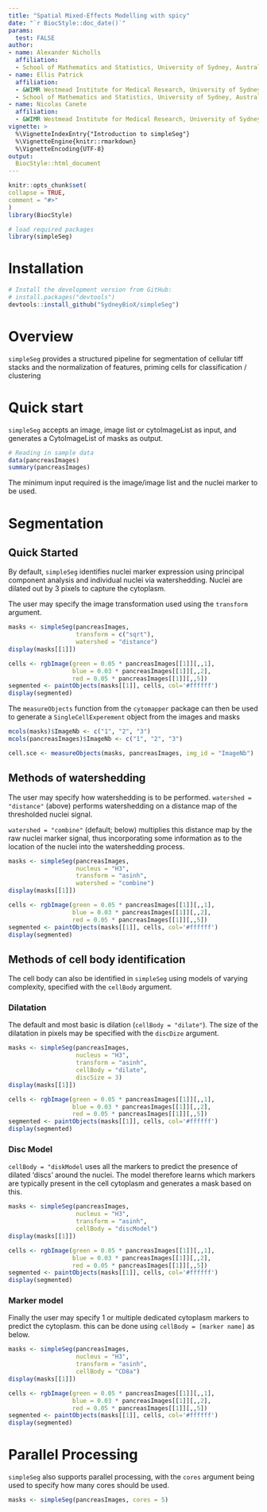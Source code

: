 ```yaml
---
title: "Spatial Mixed-Effects Modelling with spicy"
date: "`r BiocStyle::doc_date()`"
params:
  test: FALSE
author:
- name: Alexander Nicholls
  affiliation:  
  - School of Mathematics and Statistics, University of Sydney, Australia
- name: Ellis Patrick
  affiliation:
  - &WIMR Westmead Institute for Medical Research, University of Sydney, Australia
  - School of Mathematics and Statistics, University of Sydney, Australia
- name: Nicolas Canete
  affiliation:  
  - &WIMR Westmead Institute for Medical Research, University of Sydney, Australia
vignette: >
  %\VignetteIndexEntry{"Introduction to simpleSeg"}
  %\VignetteEngine{knitr::rmarkdown}
  %\VignetteEncoding{UTF-8}
output: 
  BiocStyle::html_document
---
```

  
  ```r
knitr::opts_chunk$set(
  collapse = TRUE,
  comment = "#>"
)
library(BiocStyle)
```


```r
# load required packages
library(simpleSeg)
```

# Installation

```r
# Install the development version from GitHub:
# install.packages("devtools")
devtools::install_github("SydneyBioX/simpleSeg")
```

# Overview
`simpleSeg` provides a structured pipeline for segmentation of cellular tiff stacks and the normalization of features, priming cells for classification / clustering

# Quick start
`simpleSeg` accepts an image, image list or cytoImageList as input, and generates a CytoImageList of masks as output.

```r
# Reading in sample data
data(pancreasImages)
summary(pancreasImages)
```

The minimum input required is the image/image list and the nuclei marker to be used. 

# Segmentation
## Quick Started

By default, `simpleSeg` identifies nuclei marker expression using principal component analysis and individual nuclei via watershedding. Nuclei are dilated out by 3 pixels to capture the cytoplasm.

The user may specify the image transformation used using the `transform` argument.

```r
masks <- simpleSeg(pancreasImages, 
                   transform = c("sqrt"), 
                   watershed = "distance")
display(masks[[1]])

cells <- rgbImage(green = 0.05 * pancreasImages[[1]][,,1], 
                  blue = 0.03 * pancreasImages[[1]][,,2], 
                  red = 0.05 * pancreasImages[[1]][,,5])
segmented <- paintObjects(masks[[1]], cells, col='#ffffff')
display(segmented)
```


The `measureObjects` function from the `cytomapper` package can then be used to generate a `SingleCellExperement` object from the images and masks
```r
mcols(masks)$ImageNb <- c("1", "2", "3")
mcols(pancreasImages)$ImageNb <- c("1", "2", "3")

cell.sce <- measureObjects(masks, pancreasImages, img_id = "ImageNb")
```

## Methods of watershedding
The user may specify how watershedding is to be performed. `watershed = "distance"` (above) performs watershedding on a distance map of the thresholded nuclei signal.

`watershed = "combine"` (default; below) multiplies this distance map by the raw nuclei marker signal, thus incorporating some information as to the location of the nuclei into the watershedding process.
```r
masks <- simpleSeg(pancreasImages, 
                   nucleus = "H3",
                   transform = "asinh", 
                   watershed = "combine")
display(masks[[1]])

cells <- rgbImage(green = 0.05 * pancreasImages[[1]][,,1], 
                  blue = 0.03 * pancreasImages[[1]][,,2], 
                  red = 0.05 * pancreasImages[[1]][,,5])
segmented <- paintObjects(masks[[1]], cells, col='#ffffff')
display(segmented)
```

## Methods of cell body identification
The cell body can also be identified in `simpleSeg` using models of varying complexity, specified with the `cellBody` argument. 

### Dilatation
The default and most basic is dilation (`cellBody = "dilate"`). The size of the dilatation in pixels may be specified with the `discDize` argument. 
```r
masks <- simpleSeg(pancreasImages, 
                   nucleus = "H3",
                   transform = "asinh",
                   cellBody = "dilate",
                   discSize = 3)
display(masks[[1]])

cells <- rgbImage(green = 0.05 * pancreasImages[[1]][,,1], 
                  blue = 0.03 * pancreasImages[[1]][,,2], 
                  red = 0.05 * pancreasImages[[1]][,,5])
segmented <- paintObjects(masks[[1]], cells, col='#ffffff')
display(segmented)
```


### Disc Model
`cellBody = "diskModel` uses all the markers to predict the presence of dilated 'discs' around the nuclei. The model therefore learns which markers are typically present in the cell cytoplasm and generates a mask based on this. 
```r
masks <- simpleSeg(pancreasImages, 
                   nucleus = "H3",
                   transform = "asinh",
                   cellBody = "discModel")
display(masks[[1]])

cells <- rgbImage(green = 0.05 * pancreasImages[[1]][,,1], 
                  blue = 0.03 * pancreasImages[[1]][,,2], 
                  red = 0.05 * pancreasImages[[1]][,,5])
segmented <- paintObjects(masks[[1]], cells, col='#ffffff')
display(segmented)
```

### Marker model
Finally the user may specify 1 or multiple dedicated cytoplasm markers to predict the cytoplasm. this can be done using `cellBody = [marker name]` as below.
```r
masks <- simpleSeg(pancreasImages,
                   nucleus = "H3",
                   transform = "asinh",
                   cellBody = "CD8a")
display(masks[[1]])

cells <- rgbImage(green = 0.05 * pancreasImages[[1]][,,1], 
                  blue = 0.03 * pancreasImages[[1]][,,2], 
                  red = 0.05 * pancreasImages[[1]][,,5])
segmented <- paintObjects(masks[[1]], cells, col='#ffffff')
display(segmented)
```


# Parallel Processing
`simpleSeg` also supports parallel processing, with the `cores` argument being used to specify how many cores should be used.

```r
masks <- simpleSeg(pancreasImages, cores = 5)
```







